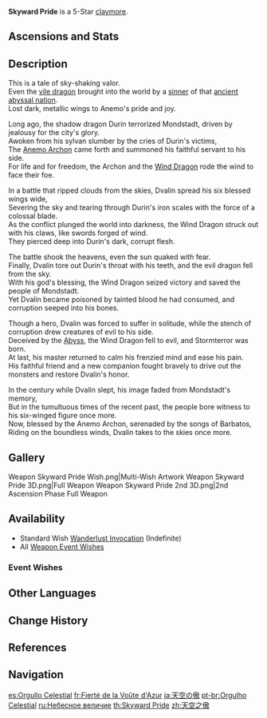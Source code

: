 {{Weapon Infobox
|id             = 12501
|image          = <gallery>
Weapon Skyward Pride.png|Base
Weapon Skyward Pride 2nd.png|2nd Ascension
</gallery>
|type           = Claymore
|releaseDate    = 2020-09-28
|quality        = 5
|base_atk       = 48
|2nd_stat_type  = Energy Recharge
|2nd_stat       = 8%
|obtain         = Wishes
|passive        = Sky-ripping Dragon Spine
|effect         = Increases all DMG by (var1)%. After using an Elemental Burst, Normal or Charged Attack, on hit, creates a vacuum blade that does (var2)% of ATK as DMG to opponents along its path. Lasts for 20s or 8 vacuum blades.
|eff_rank1_var1 = 8
|eff_rank2_var1 = 10
|eff_rank3_var1 = 12
|eff_rank4_var1 = 14
|eff_rank5_var1 = 16
|eff_rank1_var2 = 80
|eff_rank2_var2 = 100
|eff_rank3_var2 = 120
|eff_rank4_var2 = 140
|eff_rank5_var2 = 160
|eff_att1       = Physical DMG
|eff_att2       = DMG Bonus
|eff_att3       = Effect Triggered by Normal Attack
|series         = Mondstadt
}}
{{Description|A claymore that symbolizes the pride of Dvalin soaring through the skies. When swung, it emits a deep hum as the full force of Dvalin's command of the sky and the wind is unleashed.}}
'''Skyward Pride''' is a 5-Star [[claymore]].

==Ascensions and Stats==
{{Weapon Ascensions and Stats
|ascendMat1 = Boreal Wolf's Milk Tooth
|bossMat1   = Dead Ley Line Branch
|commonMat1 = Slime Condensate
|ascendMat2 = Boreal Wolf's Cracked Tooth
|bossMat2   = Dead Ley Line Leaves
|commonMat2 = Slime Secretions
|ascendMat3 = Boreal Wolf's Broken Fang
|bossMat3   = Ley Line Sprout
|commonMat3 = Slime Concentrate
|ascendMat4 = Boreal Wolf's Nostalgia
}}

==Description==
This is a tale of sky-shaking valor.<br />
Even the [[Durin|vile dragon]] brought into the world by a [[Gold|sinner]] of that [[Khaenri'ah|ancient abyssal nation]].<br />
Lost dark, metallic wings to Anemo's pride and joy.

Long ago, the shadow dragon Durin terrorized Mondstadt, driven by jealousy for the city's glory.<br />
Awoken from his sylvan slumber by the cries of Durin's victims,<br />
The [[Barbatos|Anemo Archon]] came forth and summoned his faithful servant to his side.<br />
For life and for freedom, the Archon and the [[Dvalin|Wind Dragon]] rode the wind to face their foe.

In a battle that ripped clouds from the skies, Dvalin spread his six blessed wings wide,<br />
Severing the sky and tearing through Durin's iron scales with the force of a colossal blade.<br />
As the conflict plunged the world into darkness, the Wind Dragon struck out with his claws, like swords forged of wind.<br />
They pierced deep into Durin's dark, corrupt flesh.

The battle shook the heavens, even the sun quaked with fear.<br />
Finally, Dvalin tore out Durin's throat with his teeth, and the evil dragon fell from the sky.<br />
With his god's blessing, the Wind Dragon seized victory and saved the people of Mondstadt.<br />
Yet Dvalin became poisoned by tainted blood he had consumed, and corruption seeped into his bones.

Though a hero, Dvalin was forced to suffer in solitude, while the stench of corruption drew creatures of evil to his side.<br />
Deceived by the [[Abyss]], the Wind Dragon fell to evil, and Stormterror was born.<br />
At last, his master returned to calm his frenzied mind and ease his pain.<br />
His faithful friend and a new companion fought bravely to drive out the monsters and restore Dvalin's honor.

In the century while Dvalin slept, his image faded from Mondstadt's memory,<br />
But in the tumultuous times of the recent past, the people bore witness to his six-winged figure once more.<br />
Now, blessed by the Anemo Archon, serenaded by the songs of Barbatos,<br />
Riding on the boundless winds, Dvalin takes to the skies once more.

==Gallery==
<gallery>
Weapon Skyward Pride Wish.png|Multi-Wish Artwork
Weapon Skyward Pride 3D.png|Full Weapon
Weapon Skyward Pride 2nd 3D.png|2nd Ascension Phase Full Weapon
</gallery>

==Availability==
*Standard Wish [[Wanderlust Invocation]] (Indefinite)
*All [[Weapon Event Wishes]]

===Event Wishes===
{{Featured}}

==Other Languages==
{{Flex|
===Weapon===
{{Other Languages
|en      = Skyward Pride
|zhs     = 天空之傲
|zhs_rm  = Tiānkōng zhī Ào
|zht     = 天空之傲
|zht_rm  = Tiānkōng zhī Ào
|zh_tl   = Skyward Pride
|ja      = 天空の傲
|ja_rm   = Tenkuu no Ogori<ref>HoYoverse Japanese Customer Support Response: [[:File:CS JA Weapon Pronunciation Reply.png|Japanese Pronunciation of Various Weapons]]</ref>
|ja_tl   = Sky's Pride
|ko      = 천공의 긍지
|ko_rm   = Cheongong-ui Geungji
|ko_tl   = Sky's Pride
|es      = Orgullo Celestial
|es_tl   = Celestial Pride
|fr      = Fierté de la Voûte d'Azur
|fr_tl   = Pride of the Azure Vault
|ru      = Небесное величие
|ru_tl   = Heavenly Greatness
|th      = Skyward Pride
|vi      = Thiên Không Kiêu Ngạo
|vi_tl   = Arrogant Sky
|de      = Stolz des Himmels
|de_tl   = Pride of the Sky
|id      = Skyward Pride
|pt      = Orgulho Celestial
|pt_tl   = Celestial Pride
|tr      = Göklerin Gururu
|tr_tl   = 
|it      = Orgoglio celeste
|it_tl   = Celestial Pride
}}
|
===Passive===
{{Other Languages
|en      = Sky-ripping Dragon Spine
|zhs     = 斩裂晴空的龙脊
|zhs_rm  = Zhǎnliè Qíngkōng de Lóngjǐ
|zht     = 斬裂晴空的龍脊
|zht_rm  = Zhǎnliè Qíngkōng de Lóngjǐ
|zh_tl   = 
|ja      = 晴れ空を裂く龍の骨
|ja_rm   = Harezora wo Saku Ryuu no Hone
|ja_tl   = Dragon Bone Ripping the Clear Sky
|ko      = 맑은 하늘을 가르는 용의 척추
|ko_rm   = Malgeun Haneureul Gareuneun Yong-ui Cheokchu
|ko_tl   = Dragon's Spine That Divides the Clear Sky
|es      = Espina de dragón rompecielos
|es_tl   = Skybreaker Dragon Spine
|fr      = Échine du dragon briseur de ciel
|fr_tl   = Sky-shattering Dragon Spine
|ru      = Дракон, пронзивший небо
|ru_tl   = Sky-Piercing Dragon
|th      = Sky-ripping Dragon Spine
|vi      = Long Tích Chém Đứt Thanh Không
|vi_tl   = 
|de      = Himmel spaltende Drachenwirbel
|de_tl   = 
|id      = Sky-ripping Dragon Spine
|pt      = Espinha do Dragão - Quebrador do Céu
|pt_tl   = 
|tr      = Gökyırtan Ejder Ağzı
|tr_tl   = 
|it      = Spada del drago strappacielo
|it_tl   = 
}}
}}

==Change History==
{{Change History|1.0}}

==References==
{{Reflist}}

==Navigation==
{{Weapons by Series Navbox|series=Mondstadt}}
{{Weapon Navbox|type=Claymores}}

[[es:Orgullo Celestial]]
[[fr:Fierté de la Voûte d'Azur]]
[[ja:天空の傲]]
[[pt-br:Orgulho Celestial]]
[[ru:Небесное величие]]
[[th:Skyward Pride]]
[[zh:天空之傲]]